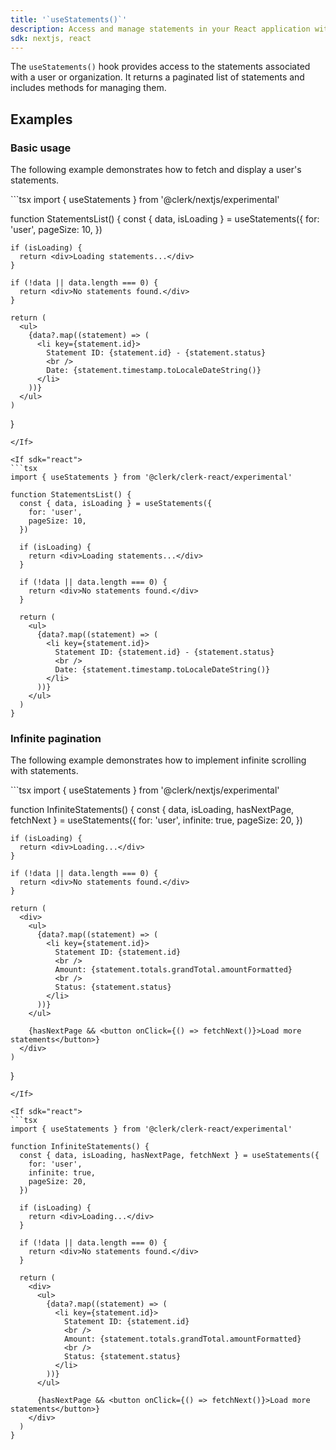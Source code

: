 ```yaml
---
title: '`useStatements()`'
description: Access and manage statements in your React application with Clerk's useStatements() hook.
sdk: nextjs, react
---
```


<Include src="_partials/billing/billing-experimental" />

The `useStatements()` hook provides access to the statements associated with a user or organization. It returns a paginated list of statements and includes methods for managing them.

## Examples

### Basic usage

The following example demonstrates how to fetch and display a user's statements.

<If sdk="nextjs">
  ```tsx
  import { useStatements } from '@clerk/nextjs/experimental'

  function StatementsList() {
    const { data, isLoading } = useStatements({
      for: 'user',
      pageSize: 10,
    })

    if (isLoading) {
      return <div>Loading statements...</div>
    }

    if (!data || data.length === 0) {
      return <div>No statements found.</div>
    }

    return (
      <ul>
        {data?.map((statement) => (
          <li key={statement.id}>
            Statement ID: {statement.id} - {statement.status}
            <br />
            Date: {statement.timestamp.toLocaleDateString()}
          </li>
        ))}
      </ul>
    )
  }
  ```
</If>

<If sdk="react">
  ```tsx
  import { useStatements } from '@clerk/clerk-react/experimental'

  function StatementsList() {
    const { data, isLoading } = useStatements({
      for: 'user',
      pageSize: 10,
    })

    if (isLoading) {
      return <div>Loading statements...</div>
    }

    if (!data || data.length === 0) {
      return <div>No statements found.</div>
    }

    return (
      <ul>
        {data?.map((statement) => (
          <li key={statement.id}>
            Statement ID: {statement.id} - {statement.status}
            <br />
            Date: {statement.timestamp.toLocaleDateString()}
          </li>
        ))}
      </ul>
    )
  }
  ```
</If>

### Infinite pagination

The following example demonstrates how to implement infinite scrolling with statements.

<If sdk="nextjs">
  ```tsx
  import { useStatements } from '@clerk/nextjs/experimental'

  function InfiniteStatements() {
    const { data, isLoading, hasNextPage, fetchNext } = useStatements({
      for: 'user',
      infinite: true,
      pageSize: 20,
    })

    if (isLoading) {
      return <div>Loading...</div>
    }

    if (!data || data.length === 0) {
      return <div>No statements found.</div>
    }

    return (
      <div>
        <ul>
          {data?.map((statement) => (
            <li key={statement.id}>
              Statement ID: {statement.id}
              <br />
              Amount: {statement.totals.grandTotal.amountFormatted}
              <br />
              Status: {statement.status}
            </li>
          ))}
        </ul>

        {hasNextPage && <button onClick={() => fetchNext()}>Load more statements</button>}
      </div>
    )
  }
  ```
</If>

<If sdk="react">
  ```tsx
  import { useStatements } from '@clerk/clerk-react/experimental'

  function InfiniteStatements() {
    const { data, isLoading, hasNextPage, fetchNext } = useStatements({
      for: 'user',
      infinite: true,
      pageSize: 20,
    })

    if (isLoading) {
      return <div>Loading...</div>
    }

    if (!data || data.length === 0) {
      return <div>No statements found.</div>
    }

    return (
      <div>
        <ul>
          {data?.map((statement) => (
            <li key={statement.id}>
              Statement ID: {statement.id}
              <br />
              Amount: {statement.totals.grandTotal.amountFormatted}
              <br />
              Status: {statement.status}
            </li>
          ))}
        </ul>

        {hasNextPage && <button onClick={() => fetchNext()}>Load more statements</button>}
      </div>
    )
  }
  ```
</If>

<Typedoc src="shared/hook-params" />

<Typedoc src="shared/use-statements-return" />
